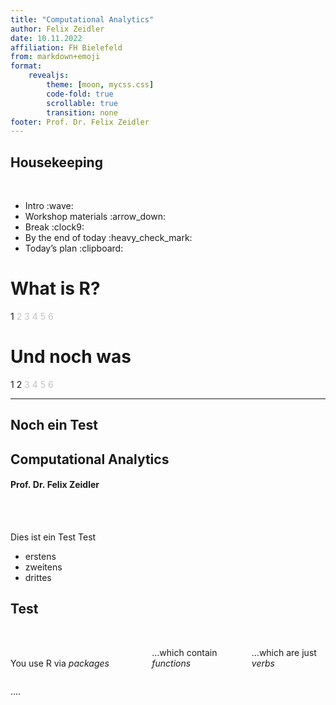 ```yaml
---
title: "Computational Analytics"
author: Felix Zeidler
date: 10.11.2022
affiliation: FH Bielefeld
from: markdown+emoji
format: 
    revealjs: 
        theme: [moon, mycss.css]
        code-fold: true
        scrollable: true
        transition: none
footer: Prof. Dr. Felix Zeidler
---
```


## Housekeeping

<br/>

::: {.incremental}
- Intro :wave:
- Workshop materials :arrow_down:
- Break :clock9:
- By the end of today :heavy_check_mark:
- Today's plan :clipboard:
:::

# What is R?

::: {.absolute top="0" left="100%"}
::: {.sectionhead}
1 [2 3 4 5 6]{style="opacity:0.25"}
:::
:::


# Und noch was

::: {.absolute top="0" left="100%"}
::: {.sectionhead}
1 2 [3 4 5 6]{style="opacity:0.25"}
:::
:::


--- 

## Noch ein Test

## Computational Analytics
#### Prof. Dr. Felix Zeidler

<br></br>

Dies ist ein Test Test

- erstens 
- zweitens
- drittes


## Test

::: columns
::: {.column width="50%"}
<br>
<br>
You use R via *packages*
:::
::: {.fragment}
<br/>
...which contain *functions*
:::
::: {.fragment}
<br>
...which are just *verbs*
:::
:::

::: {.column width="50%"}
::: {.fragment}
....
:::
:::

